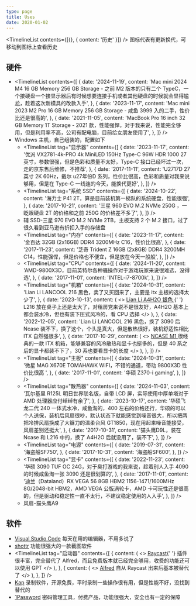 ```yaml
---
type: page
title: Uses
date: 2020-01-02
---
```



<Callout emoji="✏️" type="info">

<TimelineList contents={[{}, { content: '历史' }]} /> 图标代表有更新换代，可移动到图标上查看历史

</Callout>

## 硬件

- <TimelineList
    contents={[
      {
        date: '2024-11-19',
        content:
          'Mac mini 2024 M4 16 GB Memory 256 GB Storage - 之前 M2 版本的只有二个 TypeC，一个接硬盘一个接显示器后有时候想要连接手机或者其他硬盘的时候就会显得尴尬，趁着这次新模具的改款入手',
      },
      {
        date: '2023-11-17',
        content:
          'Mac mini 2023 M2 Pro 16 GB Memory 256 GB Storage - 咸鱼 3999 入的二手，性价比还是很高的',
      },
      {
        date: '2021-11-05',
        content:
          'MacBook Pro 16 inch 32 GB Memory 1T Storage - 2021 款，性能强悍，对于我来说，性能完全够用，但是利用率不高，公司有配电脑，目前给女朋友使用了',
      },
    ]}
  />
- Windows 主机，自己组装的，配置如下
  - <TimelineList
      tag="显示器"
      contents={[
        {
          date: '2023-11-17',
          content:
            '优派 VX2781-4k-PRO 4k MiniLED 150Hz Type-C 96W HDR 1000 27英寸，参数很强，但是色彩和质量不太好，Type-C 接口已经坏过一次，走的京东售后维修，不推荐',
        },
        {
          date: '2017-11-11',
          content:
            'U2717D 27英寸 2K 60Hz，戴尔 u27年份D 系列，性价比很高，色彩和质量对我来说够用，但是在 Type-C 一线连的今天，能换代更好',
        },
      ]}
    />
  - <TimelineList
      tag="系统 SSD"
      contents={[
        {
          date: '2024-10-22',
          content: '海力士 P41 2T，算是目前装机第一梯队的系统硬盘，性能很强',
        },
        {
          date: '2017-10-21',
          content:
            '三星 960 EVO M.2 NVMe 250G ，一眨眼硬盘 2T 的价格和之前 250G 的价格差不多了',
        },
      ]}
    />
  - 辅 SSD-三星 970 EVO M.2 NVMe 2TB，主板支持 2 个 M.2 接口，过了很久看到亚马逊有折扣入手的存储盘
  - <TimelineList
      tag="内存"
      contents={[
        {
          date: '2023-11-17',
          content: '金百达 32GB (2x16GB) DDR4 3200MHz C16，性价比很高',
        },
        {
          date: '2017-11-23',
          content:
            '芝奇 Trident Z 16GB (2x8GB) DDR4 3200MH C14，性能强悍，但是价格也不便宜，但是放在今天一般般',
        },
      ]}
    />
  - <TimelineList
      tag="CPU"
      contents={[
        {
          date: '2024-11-20',
          content:
            'AMD-9800X3D，目前英特尔各种骚操作对于游戏玩家来说很难选，没得选',
        },
        {
          date: '2017-11-01',
          content: 'INTEL-i7-8700k',
        },
      ]}
    />
  - <TimelineList
      tag="机箱"
      contents={[
        {
          date: '2024-10-31',
          content:
            'Lian Li LANCOOL 216 黑色，卖了又买回来了，主要是 itx 主板的选择太少了',
        },
        {
          date: '2023-10-13',
          content: (
            <>
              <a href="https://lian-li.com/product/a4h2o/" target="_blank">
                Lian Li A4H2O 银色
              </a>{' '}
              L216 放在桌子上还是太大了，对租房党来说不是很友好，A4H2O
              基本上都会装水冷，但也有装下压式风冷的，看 CPU 选择
            </>
          ),
        },
        {
          date: '2022-12-05',
          content:
            'Lian Li LANCOOL 216 黑色，换了 3090 后 Ncase 装不下，换了这个，个头是真大，但是散热很好，装机舒适性相比 ITX 自然强很多',
        },
        {
          date: '2017-10-29',
          content: (
            <>
              <a href="https://ncased.com/products/m1-classic" target="_blank">
                NCASE M1
              </a>
              很经典的一款 ITX 机箱，能够兼容的风冷散热和显卡也挺多的，但是 40
              系之后的显卡都装不下了，30 系也要看显卡的长度
            </>
          ),
        },
      ]}
    />
  - <TimelineList
      tag="主板"
      contents={[
        {
          date: '2024-10-31',
          content:
            '微星 MAG X670E TOMAHAWK WIFI，不错的通道，带动 9800X3D 性价比很高 ',
        },
        {
          date: '2017-11-01',
          content: '华硕 Z370-i gaming',
        },
      ]}
    />
  - <TimelineList
      tag="散热器"
      contents={[
        {
          date: '2024-11-03',
          content:
            '瓦尔基里 R125L 明日世界联名版，自带 LCD 屏，实际使用中厚单塔对于 AMD 处理器应付绰绰有余了',
        },
        {
          date: '2023-10-17',
          content:
            '华硕飞龙二代 240 一体式水冷，咸鱼淘的，400 左右的价格还行，华硕的可以个人送保，装机后风扇很吵，默认状态下就能感觉到噪音很大，所以把两把冷排风扇换成了大镰刀的温柔台风 GT1850，现在用起来噪音能接受，风扇差别还挺大',
        },
        {
          date: '2017-10-31',
          content:
            '猫头鹰D9L，装在 Ncase 和 L216 中的，换了 A4H2O 后就没用了，装不下',
        },
      ]}
    />
  - <TimelineList
      tag="电源"
      contents={[
        {
          date: '2019-07-31',
          content: '海盗船SF750',
        },
        {
          date: '2017-10-31',
          content: '海盗船SF600',
        },
      ]}
    />
  - <TimelineList
      tag="显卡"
      contents={[
        {
          date: '2022-11-23',
          content:
            '华硕 3090 TUF OC 24G，对于臭打游戏的我来说，趁着别人入手 4090 的时候咸鱼淘一张 3090 还是很划算的',
        },
        {
          date: '2017-11-01',
          content:
            '迪兰（Dataland）RX VEGA 56 8GB HBM2 1156-1471/1600MHz 8G/2048-bit HBM2，AMD VEGA 公版涡轮卡，AMD 卡可玩性还是很高的，但是驱动和稳定性一直不太行，不建议稳定使用的人入手',
        },
      ]}
    />
  - 风扇-猫头鹰A9

## 软件

- [Visual Studio Code](https://code.visualstudio.com/) 每天在用的编辑器，不用多说了
- [shottr](https://shottr.cc/) 功能很强大的一款截图软件
- <TimelineList
    tag="启动器"
    contents={[
      {
        content: (
          <>
            <a href="https://www.raycast.com/">Raycast</a>{' '}
            插件很丰富，完全替代了
            Alfred，而且免费版本就已经完全够用，收费的功能还可以使用 GPT
          </>
        ),
      },
      {
        content: (
          <>
            <a href="https://www.alfredapp.com/">Alfred</a> 自从 Raycast
            出来后基本被替代了
          </>
        ),
      },
    ]}
  />
- [Kap](https://github.com/wulkano/Kap) 录制软件，开源免费，平时录制一些操作很有用，但是性能不好，没找到替代的
- [1Password](https://1password.com/) 密码管理工具，付费产品，功能很强大，安全也有一定的保障

<Cusdis />
